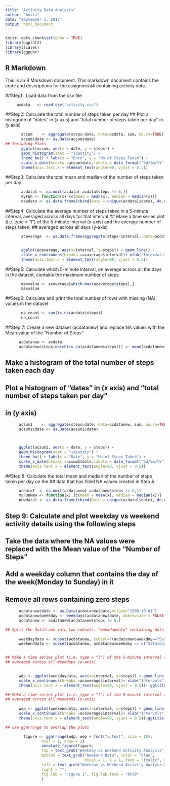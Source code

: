 ---
title: "Activity Data Analysis"
author: "Anita"
date: "September 1, 2017"
output: html_document
---

```{r setup, include=FALSE}
knitr::opts_chunk$set(echo = TRUE)
library(ggplot2)
library(scales)
library(ggpubr)
```

## R Markdown

This is an R Markdown document. This markdown document contains the code and descriptions for the assignment4 containing activity data.

##Step1 : Load data from the csv file

```{r loaddata}

     acdata   <- read.csv("activity.csv")
```
##Step2: Calculate the total number of steps taken per day
##       Plot a histogram of "dates" in (x axis) and "total number of steps taken per day" in (y axis)
```{r plothistogram}
	   acsum    <- aggregate(steps~date, data=acdata, sum, na.rm=TRUE)
	   acsum$date <- as.Date(acsum$date)
## Including Plots
	   ggplot(acsum, aes(x = date, y = steps)) + 
	   geom_histogram(stat = "identity") +
	   theme_bw() + labs(x = "Date", y = "No of Steps Taken") +
	   scale_x_date(breaks =acsum$date,labels = date_format("%d/%m/%Y")) +
	   theme(axis.text.x = element_text(angle=90, vjust = 0.5))
```
	   
##Step3: Calculate the total mean and median of the number of steps taken per day
```{r calculatemeanmedian}
	   acdata1 <- na.omit(acdata[ acdata$steps != 0,])
	   myFun <- function(x) {c(mean = mean(x), median = median(x))}
	   newdata <- as.data.frame(cbind(date = unique(acdata1$date), do.call(rbind, tapply(acdata1$steps, acdata1$date, myFun))))
```
##Step4: Calculate the average number of steps taken in a 5-minute interval, averaged across all days for that interval
##       Make a time series plot (i.e. type = "l") of the 5-minute interval (x-axis) and the average number of steps taken, 
##       averaged across all days (y-axis)
    
```{r calculateaverage}
	   acaverage  <- as.data.frame(aggregate(steps~interval, data=acdata, mean, na.rm=TRUE))


	   ggplot(acaverage, aes(x=interval, y=steps)) + geom_line() +
	   scale_x_continuous(breaks =acaverage$interval)+ xlab("Intervals") + ylab("Average Steps")+
	   theme(axis.text.x = element_text(angle=90, vjust = 0.5))
```	   

##Step5: Calculate which 5-minute interval, on average across all the days in the dataset, contains the maximum number of steps
```{r maxvalue}
	   maxvalue <- acaverage[which.max(acaverage$steps),]
	   maxvalue
```
##Step6: Calculate  and print the total number of rows with missing (NA) values in the dataset
```{r NAvalues}
	   na_count <- sum(is.na(acdata$steps))
	   na_count
```
##Step 7: Create a new dataset (acdatanew) and replace NA values with the Mean value of the "Number of Steps"
```{r NAReplace}
	  acdatanew <- acdata
	  acdatanew$steps[which(is.na(acdatanew$steps))] <- mean(acdatanew$steps, na.rm=TRUE)
```

## Make a histogram of the total number of steps taken each day
## Plot a histogram of "dates" in (x axis) and "total number of steps taken per day"
## in (y axis)
```{r}
	  acsum1    <- aggregate(steps~date, data=acdatanew, sum, na.rm=TRUE)
	  acsum1$date <- as.Date(acsum1$date)



	  ggplot(acsum1, aes(x = date, y = steps)) + 
	  geom_histogram(stat = "identity") +
	  theme_bw() + labs(x = "Date", y = "No of Steps Taken") +
	  scale_x_date(breaks =acsum1$date,labels = date_format("%d/%m/%Y")) +
 	  theme(axis.text.x = element_text(angle=90, vjust = 0.5)) 
```

##Step 8: Calculate the total mean and median of the number of steps taken per day on the 
##        data that has filled NA values created in Step &
```{r}
	  acdata1  <- na.omit(acdatanew[ acdatanew$steps != 0,])
	  myFunNew <- function(x) {c(mean = mean(x), median = median(x))}
	  newdata1 <- as.data.frame(cbind(Date = unique(acdata1$date), do.call(rbind, tapply(acdata1$steps, acdata1$date, myFunNew))))
```

## Step 9: Calculate and plot weekday vs weekend activity details using the following steps
##         Take the data where the NA values were replaced with the Mean value of the "Number of Steps"
##         Add a weekday column that contains the day of the week(Monday to Sunday) in it
##         Remove all rows containing zero steps
```{r weekend}
	  acdatanew$date <- as.Date(acdatanew$date,origin="1960-10-01")
	  acdatanew$weekday <- weekdays(acdatanew$date, abbreviate = FALSE)
	  acdatanew <- acdatanew[acdatanew$steps != 0,]

## Split the dataframe into two subsets. "weekdaydata" containing data for weekdays. "weekenddata' containing data for weekends.
   
	  weekdaydata <- subset(acdatanew, subset=!(acdatanew$weekday=="Saturday"|acdatanew$weekday=="Sunday"))
	  weekenddata <- subset(acdatanew, acdatanew$weekday == c("Saturday","Sunday"),na.rm=T)


## Make a time series plot (i.e. type = "l") of the 5-minute interval (x-axis) and the average number of steps taken,
## averaged across all Weekdays (y-axis)

    
	  wdp <- ggplot(weekdaydata, aes(x=interval, y=steps)) + geom_line() +
	  scale_x_continuous(breaks =acaverage$interval)+ xlab("Intervals") + ylab("Average Steps")+
	  theme(axis.text.x = element_text(angle=90, vjust = 0.5))+ ggtitle("Weekday Activity Data")

## Make a time series plot (i.e. type = "l") of the 5-minute interval (x-axis) and the average number of steps taken,
## averaged across all Weekends (y-axis)
      
	  wep <- ggplot(weekenddata, aes(x=interval, y=steps)) + geom_line() +
	  scale_x_continuous(breaks =acaverage$interval)+ xlab("Intervals") + ylab("Average Steps")+
	  theme(axis.text.x = element_text(angle=90, vjust = 0.5))+ggtitle("Weekend Activity Data")

## use ggarrange to overlap the plots

        figure <- ggarrange(wdp, wep + font("x.text", size = 10),
                ncol = 1, nrow = 2)
                annotate_figure(figure,
                top = text_grob("Weekday vs Weekend Activity Analysis", color = "red", face = "bold", size = 14),
                bottom = text_grob("Weekend Data", color = "blue",
                                   hjust = 1, x = 1, face = "italic", size = 10),
                left = text_grob("Weekday vs Weekend Activity Analysis", color = "green", rot = 90),
                right = "",
                fig.lab = "Figure 1", fig.lab.face = "bold"
                )


```


